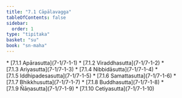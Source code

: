 ```yaml
---
title: "7.1 Cāpālavagga"
tableOfContents: false
sidebar:
  order: 1
type: "tipitaka"
basket: "su"
book: "sn-maha"
---
```



<DynamicBreadcrumb />



<TableOfContents book="sn-maha" section="7.1">
* [7.1.1 Apārasutta](7-1/7-1-1)
* [7.1.2 Viraddhasutta](7-1/7-1-2)
* [7.1.3 Ariyasutta](7-1/7-1-3)
* [7.1.4 Nibbidāsutta](7-1/7-1-4)
* [7.1.5 Iddhipadesasutta](7-1/7-1-5)
* [7.1.6 Samattasutta](7-1/7-1-6)
* [7.1.7 Bhikkhusutta](7-1/7-1-7)
* [7.1.8 Buddhasutta](7-1/7-1-8)
* [7.1.9 Ñāṇasutta](7-1/7-1-9)
* [7.1.10 Cetiyasutta](7-1/7-1-10)
</TableOfContents>